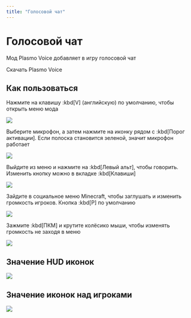 ```yaml
---
title: "Голосовой чат"
---
```


# Голосовой чат

Мод Plasmo Voice добавляет в игру голосовой чат

<FatLink href="https://modrinth.com/mod/plasmo-voice">
    Скачать Plasmo Voice
</FatLink>

## Как пользоваться

Нажмите на клавишу :kbd[V] (английскую) по умолчанию, чтобы открыть меню мода

![](/assets/mods/voice/mic.png)

Выберите микрофон, а затем нажмите на иконку рядом с :kbd[Порог активации]. Если полоска становится зеленой, значит микрофон работает

![](/assets/mods/voice/test.webp)

Выйдите из меню и нажмите на :kbd[Левый альт], чтобы говорить. Изменить кнопку можно в вкладке :kbd[Клавиши]

![](/assets/mods/voice/keys.png)

Зайдите в социальное меню Minecraft, чтобы заглушать и изменить громкость игроков. Кнопка :kbd[P] по умолчанию

![](/assets/mods/voice/social.png)

Зажмите :kbd[ПКМ] и крутите колёсико мыши, чтобы изменять громкость не заходя в меню

![](/assets/mods/voice/scroll.webp)

## Значение HUD иконок

![](/assets/mods/voice/hud_icons.png)

## Значение иконок над игроками

![](/assets/mods/voice/player_icons.png)